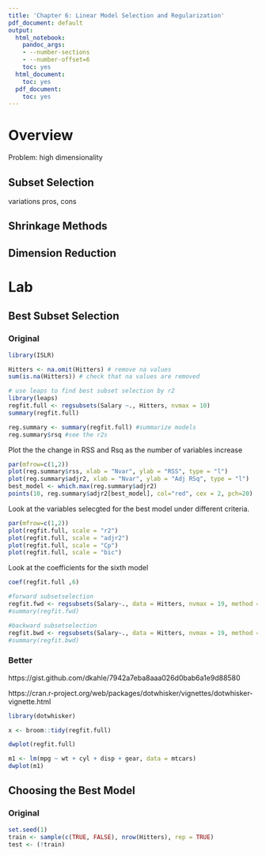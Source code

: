```yaml
---
title: 'Chapter 6: Linear Model Selection and Regularization'
pdf_document: default
output:
  html_notebook:
    pandoc_args:
    - --number-sections
    - --number-offset=6
    toc: yes
  html_document:
    toc: yes
  pdf_document:
    toc: yes
---
```


# Overview

Problem: high dimensionality

## Subset Selection
variations
pros, cons

## Shrinkage Methods

## Dimension Reduction

# Lab

## Best Subset Selection

### Original

```r
library(ISLR)

Hitters <- na.omit(Hitters) # remove na values
sum(is.na(Hitters)) # check that na values are removed

# use leaps to find best subset selection by r2
library(leaps)
regfit.full <- regsubsets(Salary ~., Hitters, nvmax = 10)
summary(regfit.full)
```

```r
reg.summary <- summary(regfit.full) #summarize models
reg.summary$rsq #see the r2s
```

Plot the the change in RSS and Rsq as the number of variables increase

```r
par(mfrow=c(1,2))
plot(reg.summary$rss, xlab = "Nvar", ylab = "RSS", type = "l")
plot(reg.summary$adjr2, xlab = "Nvar", ylab = "Adj RSq", type = "l")
best_model <- which.max(reg.summary$adjr2)
points(10, reg.summary$adjr2[best_model], col="red", cex = 2, pch=20)
```

Look at the variables selecgted for the best model under different criteria.

```r
par(mfrow=c(1,2))
plot(regfit.full, scale = "r2")
plot(regfit.full, scale = "adjr2")
plot(regfit.full, scale = "Cp")
plot(regfit.full, scale = "bic")
```

Look at the coefficients for the sixth model

```r
coef(regfit.full ,6)
```


```r
#forward subsetselection
regfit.fwd <- regsubsets(Salary~., data = Hitters, nvmax = 19, method = "forward")
#summary(regfit.fwd)

#backward subsetselection
regfit.bwd <- regsubsets(Salary~., data = Hitters, nvmax = 19, method = "backward")
#summary(regfit.bwd)
```

### Better

https://gist.github.com/dkahle/7942a7eba8aaa026d0bab6a1e9d88580

https://cran.r-project.org/web/packages/dotwhisker/vignettes/dotwhisker-vignette.html


```r
library(dotwhisker)

x <- broom::tidy(regfit.full)

dwplot(regfit.full)

m1 <- lm(mpg ~ wt + cyl + disp + gear, data = mtcars)
dwplot(m1)
```


## Choosing the Best Model

### Original

```r
set.seed(1)
train <- sample(c(TRUE, FALSE), nrow(Hitters), rep = TRUE)
test <- (!train)
```

